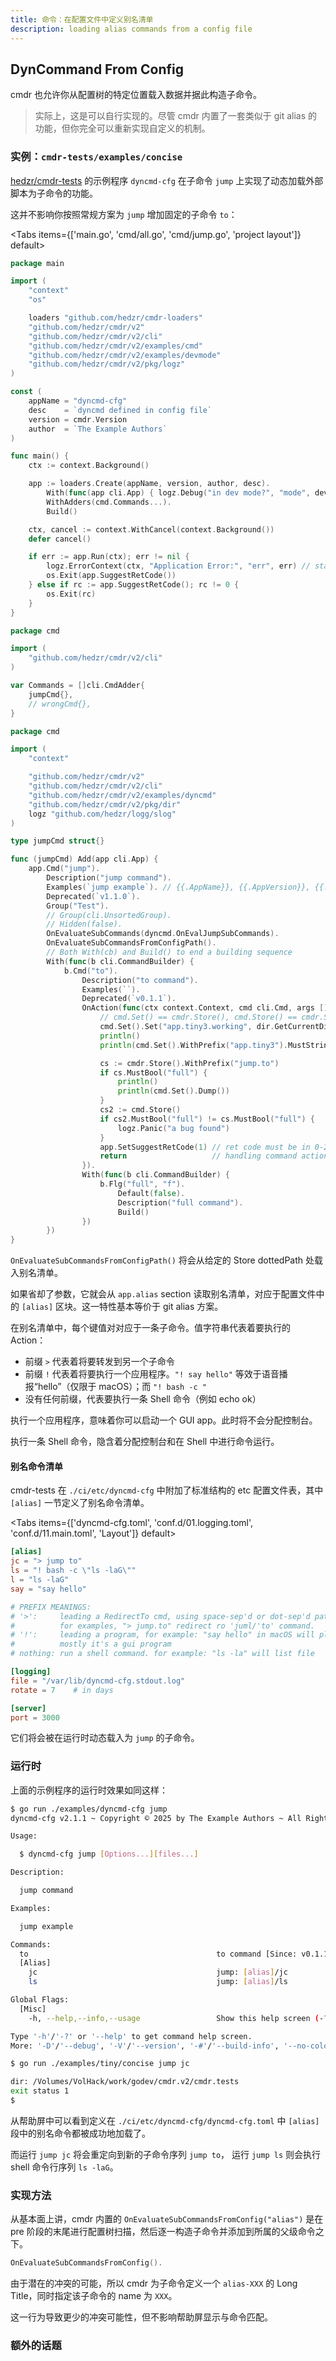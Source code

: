 ```yaml
---
title: 命令：在配置文件中定义别名清单
description: loading alias commands from a config file
---
```


## DynCommand From Config

cmdr 也允许你从配置树的特定位置载入数据并据此构造子命令。

> 实际上，这是可以自行实现的。尽管 cmdr 内置了一套类似于 git alias 的功能，但你完全可以重新实现自定义的机制。

### 实例：`cmdr-tests/examples/concise`

[hedzr/cmdr-tests](https://github.com/hedzr/cmdr-tests) 的示例程序 `dyncmd-cfg` 在子命令 `jump` 上实现了动态加载外部脚本为子命令的功能。

这并不影响你按照常规方案为 `jump` 增加固定的子命令 `to`：

<Tabs items={['main.go', 'cmd/all.go', 'cmd/jump.go', 'project layout']} default>
<Tab value="main.go">

```go title="./examples/dyncmd-cfg/main.go"
package main

import (
	"context"
	"os"

	loaders "github.com/hedzr/cmdr-loaders"
	"github.com/hedzr/cmdr/v2"
	"github.com/hedzr/cmdr/v2/cli"
	"github.com/hedzr/cmdr/v2/examples/cmd"
	"github.com/hedzr/cmdr/v2/examples/devmode"
	"github.com/hedzr/cmdr/v2/pkg/logz"
)

const (
	appName = "dyncmd-cfg"
	desc    = `dyncmd defined in config file`
	version = cmdr.Version
	author  = `The Example Authors`
)

func main() {
	ctx := context.Background()

	app := loaders.Create(appName, version, author, desc).
		With(func(app cli.App) { logz.Debug("in dev mode?", "mode", devmode.InDevelopmentMode()) }).
		WithAdders(cmd.Commands...).
		Build()

	ctx, cancel := context.WithCancel(context.Background())
	defer cancel()

	if err := app.Run(ctx); err != nil {
		logz.ErrorContext(ctx, "Application Error:", "err", err) // stacktrace if in debug mode/build
		os.Exit(app.SuggestRetCode())
	} else if rc := app.SuggestRetCode(); rc != 0 {
		os.Exit(rc)
	}
}
```

</Tab>

<Tab value="cmd/all.go">

```go title="./examples/cmd/all.go"
package cmd

import (
	"github.com/hedzr/cmdr/v2/cli"
)

var Commands = []cli.CmdAdder{
	jumpCmd{},
	// wrongCmd{},
}
```

</Tab>

<Tab value="cmd/jump.go">

```go title="./examples/cmd/all.go"
package cmd

import (
	"context"

	"github.com/hedzr/cmdr/v2"
	"github.com/hedzr/cmdr/v2/cli"
	"github.com/hedzr/cmdr/v2/examples/dyncmd"
	"github.com/hedzr/cmdr/v2/pkg/dir"
	logz "github.com/hedzr/logg/slog"
)

type jumpCmd struct{}

func (jumpCmd) Add(app cli.App) {
	app.Cmd("jump").
		Description("jump command").
		Examples(`jump example`). // {{.AppName}}, {{.AppVersion}}, {{.DadCommands}}, {{.Commands}}, ...
		Deprecated(`v1.1.0`).
		Group("Test").
		// Group(cli.UnsortedGroup).
		// Hidden(false).
		OnEvaluateSubCommands(dyncmd.OnEvalJumpSubCommands).
		OnEvaluateSubCommandsFromConfigPath().
		// Both With(cb) and Build() to end a building sequence
		With(func(b cli.CommandBuilder) {
			b.Cmd("to").
				Description("to command").
				Examples(``).
				Deprecated(`v0.1.1`).
				OnAction(func(ctx context.Context, cmd cli.Cmd, args []string) (err error) {
					// cmd.Set() == cmdr.Store(), cmd.Store() == cmdr.Store()
					cmd.Set().Set("app.tiny3.working", dir.GetCurrentDir())
					println()
					println(cmd.Set().WithPrefix("app.tiny3").MustString("working"))

					cs := cmdr.Store().WithPrefix("jump.to")
					if cs.MustBool("full") {
						println()
						println(cmd.Set().Dump())
					}
					cs2 := cmd.Store()
					if cs2.MustBool("full") != cs.MustBool("full") {
						logz.Panic("a bug found")
					}
					app.SetSuggestRetCode(1) // ret code must be in 0-255
					return                   // handling command action here
				}).
				With(func(b cli.CommandBuilder) {
					b.Flg("full", "f").
						Default(false).
						Description("full command").
						Build()
				})
		})
}
```

</Tab>

<Tab value="project layout">

<Files>
  <Folder name="examples" defaultOpen>
    <Folder name="cmd" defaultOpen>
      <File name="all.go" />
      <File name="jump.go" />
    </Folder>
    <Folder name="dyncmd-cfg" defaultOpen>
      <File name="main.go" />
    </Folder>
  </Folder>
</Files>

</Tab>

</Tabs>

`OnEvaluateSubCommandsFromConfigPath()` 将会从给定的 Store dottedPath 处载入别名清单。

如果省却了参数，它就会从 `app.alias` section 读取别名清单，对应于配置文件中的 `[alias]` 区块。这一特性基本等价于 git alias 方案。

在别名清单中，每个键值对对应于一条子命令。值字符串代表着要执行的 Action：

- 前缀 `>` 代表着将要转发到另一个子命令
- 前缀 `!` 代表着将要执行一个应用程序。`"! say hello"` 等效于语音播报“hello”（仅限于 macOS）；而 `"! bash -c "`
- 没有任何前缀，代表要执行一条 Shell 命令（例如 echo ok）

执行一个应用程序，意味着你可以启动一个 GUI app。此时将不会分配控制台。

执行一条 Shell 命令，隐含着分配控制台和在 Shell 中进行命令运行。

#### 别名命令清单

cmdr-tests 在 `./ci/etc/dyncmd-cfg` 中附加了标准结构的 etc 配置文件表，其中 `[alias]` 一节定义了别名命令清单。

<Tabs items={['dyncmd-cfg.toml', 'conf.d/01.logging.toml', 'conf.d/11.main.toml', 'Layout']} default>
<Tab value="Layout">

<Files>
  <Folder name="ci" defaultOpen>
    <Folder name="etc" defaultOpen>
      <Folder name="dyncmd-cfg" defaultOpen>
        <Folder name="conf.d" defaultOpen>
          <File name="01.logging.toml" />
          <File name="11.main.toml" />
        </Folder>
        <File name="dyncmd-cfg.toml" />
      </Folder>
    </Folder>
  </Folder>
</Files>

</Tab>

<Tab value="dyncmd-cfg.toml">

```toml
[alias]
jc = "> jump to"
ls = "! bash -c \"ls -laG\""
l = "ls -laG"
say = "say hello"

# PREFIX MEANINGS:
# '>':     leading a RedirectTo cmd, using space-sep'd or dot-sep'd path.
#          for examples, "> jump.to" redirect ro 'juml/'to' command.
# '!':     leading a program, for example: "say hello" in macOS will play voice 'hello'.
#          mostly it's a gui program
# nothing: run a shell command. for example: "ls -la" will list file
```

</Tab>
<Tab value="conf.d/01.logging.toml">

```toml
[logging]
file = "/var/lib/dyncmd-cfg.stdout.log"
rotate = 7    # in days
```

</Tab>
<Tab value="conf.d/11.main.toml">

```toml
[server]
port = 3000
```

</Tab>

</Tabs>

它们将会被在运行时动态载入为 `jump` 的子命令。

### 运行时

上面的示例程序的运行时效果如同这样：

```bash
$ go run ./examples/dyncmd-cfg jump
dyncmd-cfg v2.1.1 ~ Copyright © 2025 by The Example Authors ~ All Rights Reserved.

Usage:

  $ dyncmd-cfg jump [Options...][files...]

Description:

  jump command

Examples:

  jump example

Commands:
  to                                          to command [Since: v0.1.1]
  [Alias]
    jc                                        jump: [alias]/jc
    ls                                        jump: [alias]/ls

Global Flags:
  [Misc]
    -h, --help,--info,--usage                 Show this help screen (-?) [Env: HELP] (Default: false)

Type '-h'/'-?' or '--help' to get command help screen.
More: '-D'/'--debug', '-V'/'--version', '-#'/'--build-info', '--no-color'...

$ go run ./examples/tiny/concise jump jc

dir: /Volumes/VolHack/work/godev/cmdr.v2/cmdr.tests
exit status 1
$
```

从帮助屏中可以看到定义在 `./ci/etc/dyncmd-cfg/dyncmd-cfg.toml` 中 `[alias]` 段中的别名命令都被成功地加载了。

而运行 `jump jc` 将会重定向到新的子命令序列 `jump to`，
运行 `jump ls` 则会执行 shell 命令行序列 `ls -laG`。

### 实现方法

从基本面上讲，cmdr 内置的 `OnEvaluateSubCommandsFromConfig("alias")`
是在 pre 阶段的末尾进行配置树扫描，然后逐一构造子命令并添加到所属的父级命令之下。

```go
OnEvaluateSubCommandsFromConfig().
```

由于潜在的冲突的可能，所以 cmdr 为子命令定义一个 `alias-XXX` 的 Long Title，同时指定该子命令的 name 为 `XXX`。

这一行为导致更少的冲突可能性，但不影响帮助屏显示与命令匹配。

### 额外的话题

<Cards>
  <Card title="Required" href="../howto/required-flag" />
  <Card title="Toggle Group" href="../howto/toggle-group-of-flags" />
  <Card title="Head Like" href="../howto/head-like-flag" />
  <Card title="Valid Args" href="../howto/valid-args-flag" />
  <Card title="External Tool" href="../howto/flag-with-external-flag" />
</Cards>
